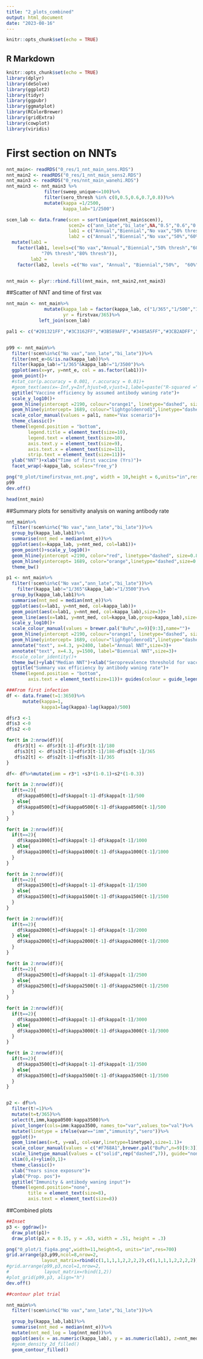 ```yaml
---
title: "2_plots_combined"
output: html_document
date: "2023-08-16"
---
```

```r
knitr::opts_chunk$set(echo = TRUE)
```

## R Markdown
```r
knitr::opts_chunk$set(echo = TRUE)
library(dplyr)
library(deSolve)
library(ggplot2)
library(tidyr)
library(ggpubr)
library(ggmatplot)
library(RColorBrewer)
library(gridExtra)
library(cowplot)
library(viridis)
```

# First section on NNTs
```r
nnt_main<- readRDS("0_res/1_nnt_main_sens.RDS")
nnt_main2 <- readRDS("0_res/1_nnt_main_sens2.RDS")
nnt_main3 <- readRDS("0_res/nnt_main_wanehi.RDS")
nnt_main3 <- nnt_main3 %>%
              filter(sweep_unique<=100)%>%
              filter(sero_thresh %in% c(0,0.5,0.6,0.7,0.8))%>%
              mutate(kappa =1/2500,
                     kappa_lab="1/2500")

scen_lab <- data.frame(scen = sort(unique(nnt_main$scen)),
                       scen2= c("ann_late","bi_late",NA,"0.5","0.6","0.7","0.8"),
                       lab1 = c("Annual","Biennial","No vax","50% thresh","60% thresh", "70% thresh","80% thresh"),
                       lab2 = c("Annual","Biennial","No vax","50%","60%", "70%","80%"))%>%
  mutate(lab1 = 
    factor(lab1, levels=c("No vax","Annual","Biennial","50% thresh","60% thresh",
             "70% thresh","80% thresh")),
         lab2 = 
    factor(lab2, levels =c("No vax", "Annual", "Biennial","50%",  "60%","70%","80%")))


nnt_main <- plyr::rbind.fill(nnt_main, nnt_main2,nnt_main3)
```

##Scatter of NNT and time of first vax
```r
nnt_main <- nnt_main%>%
              mutate(kappa_lab = factor(kappa_lab, c("1/365","1/500","1/1000","1/1500","1/2000","1/2500","1/3000","1/3500",NA)),
                     yr = firstvax/365)%>%
            left_join(scen_lab)

pal1 <- c("#201321FF","#3C3162FF","#3B589AFF","#3485A5FF","#3CB2ADFF","#81D8B0FF","#DEF5E5FF","#FDE4A6FF","#FECC8FFF")[c(7,5,3,1)]


p99 <- nnt_main%>%
  filter(!scen%in%c("No vax","ann_late","bi_late"))%>%
  filter(nnt_e>0&!is.na(kappa_lab))%>%
  filter(kappa_lab!="1/365"&kappa_lab!="1/3500")%>%
  ggplot(aes(x=yr, y=nnt_e, col = as.factor(lab1)))+
  geom_point()+ 
  #stat_cor(p.accuracy = 0.001, r.accuracy = 0.01)+
  #geom_text(aes(x=-Inf,y=Inf,hjust=0,vjust=1,label=paste("R-squared =",cor(df_corr_novax$tot_death, df_corr_novax$e))), colour="black")+
  ggtitle("Vaccine efficiency by assumed antibody waning rate")+
  scale_y_log10()+
  geom_hline(yintercept =2190, colour="orange1", linetype="dashed", size=1.0)+
  geom_hline(yintercept= 1689, colour="lightgoldenrod1",linetype="dashed",size=1.0)+
  scale_color_manual(values = pal1, name="Vax scenario")+
  theme_classic()+
  theme(legend.position = "bottom",
        legend.title = element_text(size=10),
        legend.text = element_text(size=10),
        axis.text.y = element_text(size=9),
        axis.text.x = element_text(size=11),
        strip.text = element_text(size=11))+
  ylab("NNT")+xlab("Time of first vaccine (Yrs)")+
  facet_wrap(~kappa_lab, scales="free_y")

png("0_plot/timefirstvax_nnt.png", width = 10,height = 6,units="in",res=600)
p99
dev.off()

head(nnt_main)
```

##Summary plots for sensitivity analysis on waning antibody rate
```r

nnt_main%>%
  filter(!scen%in%c("No vax","ann_late","bi_late"))%>%
  group_by(kappa_lab,lab1)%>%
  summarise(nnt_med = median(nnt_e))%>%
  ggplot(aes(x=kappa_lab, y=nnt_med, col=lab1))+
  geom_point()+scale_y_log10()+
  geom_hline(yintercept =2190, color="red", linetype="dashed", size=0.8)+
  geom_hline(yintercept= 1689, color="orange",linetype="dashed",size=0.8)+
  theme_bw()

p1 <- nnt_main%>%
  filter(!scen%in%c("No vax","ann_late","bi_late"))%>%
    filter(kappa_lab!="1/365"&kappa_lab!="1/3500")%>%
  group_by(kappa_lab,lab1)%>%
  summarise(nnt_med = median(nnt_e))%>%
  ggplot(aes(x=lab1, y=nnt_med, col=kappa_lab))+
  geom_point(aes(x=lab1, y=nnt_med, col=kappa_lab),size=3)+
  geom_line(aes(x=lab1, y=nnt_med, col=kappa_lab,group=kappa_lab),size=0.7)+
  scale_y_log10()+
  scale_colour_manual(values = brewer.pal("BuPu",n=9)[9:3],name="")+
  geom_hline(yintercept =2190, colour="orange1", linetype="dashed", size=1.0)+
  geom_hline(yintercept= 1689, colour="lightgoldenrod1",linetype="dashed",size=1.0)+
  annotate("text", x=4.3, y=2400, label="Annual NNT",size=3)+
  annotate("text", x=4.3, y=1500, label="Biennial NNT",size=3)+
  #scale_color_identity()+
  theme_bw()+ylab("Median NNT")+xlab("Seroprevalence threshold for vaccination")+
  ggtitle("Summary vax efficiency by antibody waning rate")+
  theme(legend.position = "bottom",
        axis.text = element_text(size=11))+ guides(colour = guide_legend(nrow = 1))


```

```r
###From first infection
df <- data.frame(t=1:3650)%>%
      mutate(kappa=1,
             kappa1=lag(kappa)-lag(kappa)/500)

df$r3 <-1
df$s3 <-0
df$s2 <-0

for(t in 2:nrow(df)){
   df$r3[t] <- df$r3[t-1]-df$r3[t-1]/180
   df$s3[t] <- df$s3[t-1]+df$r3[t-1]/180-df$s3[t-1]/365
   df$s2[t] <- df$s2[t-1]+df$s3[t-1]/365
}

df<- df%>%mutate(imm = r3*1 +s3*(1-0.1)+s2*(1-0.3))

for(t in 2:nrow(df)){
  if(t==2){
    df$kappa0500[t]=df$kappa[t-1]-df$kappa[t-1]/500
  } else{
    df$kappa0500[t]=df$kappa0500[t-1]-df$kappa0500[t-1]/500
  }
}

for(t in 2:nrow(df)){
  if(t==2){
    df$kappa1000[t]=df$kappa[t-1]-df$kappa[t-1]/1000
  } else{
    df$kappa1000[t]=df$kappa1000[t-1]-df$kappa1000[t-1]/1000
  }
}

for(t in 2:nrow(df)){
  if(t==2){
    df$kappa1500[t]=df$kappa[t-1]-df$kappa[t-1]/1500
  } else{
    df$kappa1500[t]=df$kappa1500[t-1]-df$kappa1500[t-1]/1500
  }
}

for(t in 2:nrow(df)){
  if(t==2){
    df$kappa2000[t]=df$kappa[t-1]-df$kappa[t-1]/2000
  } else{
    df$kappa2000[t]=df$kappa2000[t-1]-df$kappa2000[t-1]/2000
  }
}

for(t in 2:nrow(df)){
  if(t==2){
    df$kappa2500[t]=df$kappa[t-1]-df$kappa[t-1]/2500
  } else{
    df$kappa2500[t]=df$kappa2500[t-1]-df$kappa2500[t-1]/2500
  }
}

for(t in 2:nrow(df)){
  if(t==2){
    df$kappa3000[t]=df$kappa[t-1]-df$kappa[t-1]/3000
  } else{
    df$kappa3000[t]=df$kappa3000[t-1]-df$kappa3000[t-1]/3000
  }
}

for(t in 2:nrow(df)){
  if(t==2){
    df$kappa3500[t]=df$kappa[t-1]-df$kappa[t-1]/3500
  } else{
    df$kappa3500[t]=df$kappa3500[t-1]-df$kappa3500[t-1]/3500
  }
}


p2 <- df%>%
  filter(t!=1)%>%
  mutate(t=t/365)%>%
  select(t,imm,kappa0500:kappa3500)%>%
  pivot_longer(cols=imm:kappa3500, names_to="var",values_to="val")%>%
  mutate(linetype = ifelse(var=="imm","immunity","sero"))%>%
  ggplot()+
  geom_line(aes(x=t, y=val, col=var,linetype=linetype),size=1.1)+
  scale_colour_manual(values = c("#F768A1",brewer.pal("BuPu",n=9)[9:3]))+
  scale_linetype_manual(values = c("solid",rep("dashed",7)), guide="none")+
  xlim(0,4)+ylim(0,1)+
  theme_classic()+
  xlab("Years since exposure")+
  ylab("Prop. pos")+
  ggtitle("Immunity & antibody waning input")+
  theme(legend.position="none",
        title = element_text(size=8),
        axis.text = element_text(size=8))
```

##Combined plots
```r
##Inset
p3 <- ggdraw()+
  draw_plot(p1)+
  draw_plot(p2,x = 0.15, y = .63, width = .51, height = .3)

png("0_plot/1_fig4a.png",width=11,height=5, units="in",res=700)
grid.arrange(p3,p99,ncol=8,nrow=2,
             layout_matrix=rbind(c(1,1,1,1,2,2,2,2),c(1,1,1,1,2,2,2,2)))
#grid.arrange(p99,p3,ncol=1,nrow=2,
#             layout_matrix=rbind(1,2))
#plot_grid(p99,p3, align="h")
dev.off()
```


```r
##contour plot trial

nnt_main%>%
  filter(!scen%in%c("No vax","ann_late","bi_late"))%>%

  group_by(kappa_lab,lab1)%>%
  summarise(nnt_med = median(nnt_e))%>%
  mutate(nnt_med_log = log(nnt_med))%>%
  ggplot(aes(x = as.numeric(kappa_lab), y = as.numeric(lab1), z=nnt_med)) +
  #geom_density_2d_filled() 
  geom_contour_filled()

```
